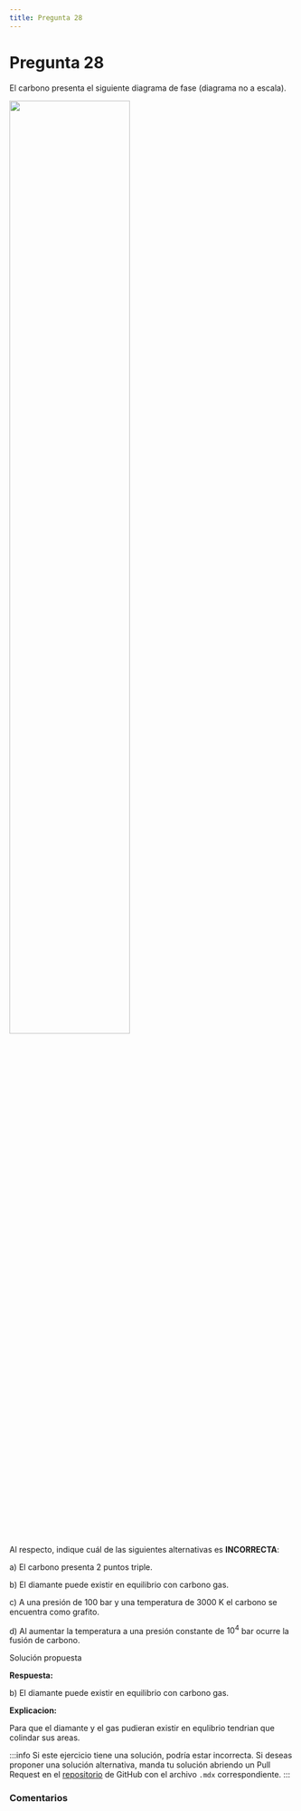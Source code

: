 ```yaml
---
title: Pregunta 28
---
```



# Pregunta 28

El carbono presenta el siguiente diagrama de fase (diagrama no a escala).

<Image
  src="science/chemistry/exercises/2025-2/p28/image.png"
  width="65%"
/>

Al respecto, indique cuál de las siguientes alternativas es **INCORRECTA**:

a) El carbono presenta 2 puntos triple.

b) El diamante puede existir en equilibrio con carbono gas.

c) A una presión de 100 bar y una temperatura de 3000 K el carbono se encuentra como grafito.

d) Al aumentar la temperatura a una presión constante de $10^4$ bar ocurre la fusión de carbono.

<MDXDetails>
<summary>Solución propuesta</summary>

<div className="exercise">

**Respuesta:**

b) El diamante puede existir en equilibrio con carbono gas.

**Explicacion:**

Para que el diamante y el gas pudieran existir en equlibrio tendrian que colindar sus areas.
</div>

:::info
Si este ejercicio tiene una solución, podría estar incorrecta. Si deseas proponer una solución alternativa, manda tu solución abriendo
un Pull Request en el [repositorio](https://github.com/crow-rojas/apuntes-fundamentals/pulls) de GitHub con el archivo
`.mdx` correspondiente.
:::

</MDXDetails>

### Comentarios

<Disqus
  url="https://crow-rojas.github.io/apuntes-fundamentals/docs/mathematics/calculus-1-2-3/exercises/2019-2/p01"
  identifier="docs/mathematics/calculus-1-2-3/exercises/2019-2/p01"
  title="2019-2 Cálculo I, II y III - Pregunta 01"
/>

